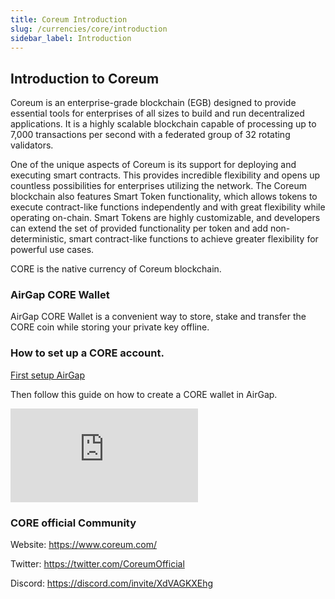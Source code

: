 ```yaml
---
title: Coreum Introduction
slug: /currencies/core/introduction
sidebar_label: Introduction
---
```


## Introduction to Coreum

Coreum is an enterprise-grade blockchain (EGB) designed to provide essential tools for enterprises of all sizes to build and run decentralized applications. It is a highly scalable blockchain capable of processing up to 7,000 transactions per second with a federated group of 32 rotating validators.

One of the unique aspects of Coreum is its support for deploying and executing smart contracts. This provides incredible flexibility and opens up countless possibilities for enterprises utilizing the network. The Coreum blockchain also features Smart Token functionality, which allows tokens to execute contract-like functions independently and with great flexibility while operating on-chain. Smart Tokens are highly customizable, and developers can extend the set of provided functionality per token and add non-deterministic, smart contract-like functions to achieve greater flexibility for powerful use cases.

CORE is the native currency of Coreum blockchain.

### AirGap CORE Wallet

AirGap CORE Wallet is a convenient way to store, stake and transfer the CORE coin while storing your private key offline.

### How to set up a CORE account.

[First setup AirGap](/guides/step-by-step-guide)

Then follow this guide on how to create a CORE wallet in AirGap.

<div class="yt-container">
  <iframe
    class="yt-video"
    src="https://www.youtube.com/embed/OJUC8Bf2inI"
    frameborder="0"
    allowfullscreen
  ></iframe>
</div>

### CORE official Community

Website: https://www.coreum.com/

Twitter: https://twitter.com/CoreumOfficial

Discord: https://discord.com/invite/XdVAGKXEhg
